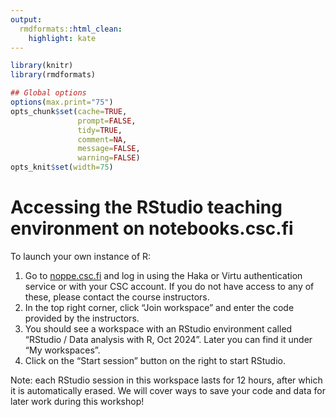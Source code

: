 ```yaml
---
output:
  rmdformats::html_clean:
    highlight: kate
---
```



```r
library(knitr)
library(rmdformats)

## Global options
options(max.print="75")
opts_chunk$set(cache=TRUE,
               prompt=FALSE,
               tidy=TRUE,
               comment=NA,
               message=FALSE,
               warning=FALSE)
opts_knit$set(width=75)
```

# Accessing the RStudio teaching environment on notebooks.csc.fi

To launch your own instance of R:

1. Go to [noppe.csc.fi](https://noppe.csc.fi/#/) and log in using the Haka or Virtu authentication service or with your CSC account. If you do not have access to any of these, please contact the course instructors.
2. In the top right corner, click "Join workspace" and enter the code provided by the instructors.
3. You should see a workspace with an RStudio environment called "RStudio / Data analysis with R, Oct 2024". Later you can find it under "My workspaces".
4. Click on the "Start session" button on the right to start RStudio.

Note: each RStudio session in this workspace lasts for 12 hours, after which it is automatically erased. We will cover ways to save your code and data for later work during this workshop!
